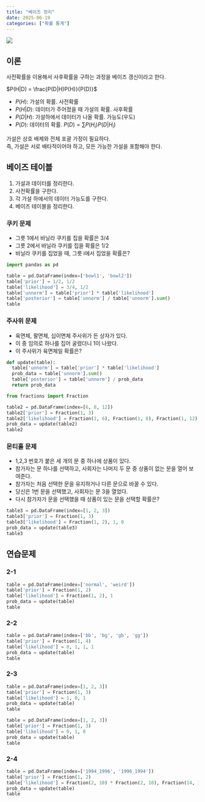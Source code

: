 ```yaml
---
title: "베이즈 정리"
date: 2025-06-19
categories: ["확률 통계"]
---
```


![](/img/stat-thumb.jpg){.post-thumbnail}

## 이론

사전확률을 이용해서 사후확률을 구하는 과정을 베이즈 갱신이라고 한다.

$P(H|D) = \frac{P(D|H)P(H)}{P(D)}$

- $P(H)$: 가설의 확률. 사전확률
- $P(H|D)$: 데이터가 주어졌을 때 가설의 확률. 사후확률
- $P(D|H)$: 가설하에서 데이터가 나올 확률. 가능도(우도)
- $P(D)$: 데이터의 확률. $P(D) = \sum P(H_i)P(D|H_i)$

가설은 상호 배제와 전체 포괄 가정이 필요하다.  
즉, 가설은 서로 배타적이어야 하고, 모든 가능한 가설을 포함해야 한다.

## 베이즈 테이블

1. 가설과 데이터를 정리한다.
1. 사전확률을 구한다.
1. 각 가설 하에서의 데이터 가능도를 구한다.
1. 베이즈 테이블을 정리한다.

### 쿠키 문제

- 그릇 1에서 바닐라 쿠키를 집을 확률은 3/4
- 그릇 2에서 바닐라 쿠키를 집을 확률은 1/2
- 바닐라 쿠키를 집었을 때, 그릇 i에서 집었을 확률은?

```python
import pandas as pd

table = pd.DataFrame(index=['bowl1', 'bowl2'])
table['prior'] = 1/2, 1/2
table['likelihood'] = 3/4, 1/2
table['unnorm'] = table['prior'] * table['likelihood']
table['posterior'] = table['unnorm'] / table['unnorm'].sum()
table
```

### 주사위 문제

- 육면체, 팔면체, 십이면체 주사위가 든 상자가 있다.
- 이 중 임의로 하나를 집어 굴렸더니 1이 나왔다.
- 이 주사위가 육면체일 확률은?

```python
def update(table):
  table['unnorm'] = table['prior'] * table['likelihood']
  prob_data = table['unnorm'].sum()
  table['posterior'] = table['unnorm'] / prob_data
  return prob_data

from fractions import Fraction

table2 = pd.DataFrame(index=[6, 8, 12])
table2['prior'] = Fraction(1, 3)
table2['likelihood'] = Fraction(1, 6), Fraction(1, 8), Fraction(1, 12)
prob_data = update(table2)
table2
```

### 몬티홀 문제

- 1,2,3 번호가 붙은 세 개의 문 중 하나에 상품이 있다.
- 참가자는 문 하나를 선택하고, 사회자는 나머지 두 문 중 상품이 없는 문을 열어 보여준다.
- 참가자는 처음 선택한 문을 유지하거나 다른 문으로 바꿀 수 있다.
- 당신은 1번 문을 선택했고, 사회자는 문 3을 열었다.
- 다시 참가자가 문을 선택했을 때 상품이 있는 문을 선택할 확률은?

```python
table3 = pd.DataFrame(index=[1, 2, 3])
table3['prior'] = Fraction(1, 3)
table3['likelihood'] = Fraction(1, 2), 1, 0
prob_data = update(table3)
table3
```

## 연습문제

### 2-1

```python
table = pd.DataFrame(index=['normal', 'weird'])
table['prior'] = Fraction(1, 2)
table['likelihood'] = Fraction(1, 2), 1
prob_data = update(table)
table
```

### 2-2

```python
table = pd.DataFrame(index=['bb', 'bg', 'gb', 'gg'])
table['prior'] = Fraction(1, 4)
table['likelihood'] = 0, 1, 1, 1
prob_data = update(table)
table
```

### 2-3

```python
table = pd.DataFrame(index=[1, 2, 3])
table['prior'] = Fraction(1, 3)
table['likelihood'] = 1, 0, 1
prob_data = update(table)
table
```

```python
table = pd.DataFrame(index=[1, 2, 3])
table['prior'] = Fraction(1, 3)
table['likelihood'] = 0, 1, 0
prob_data = update(table)
table
```

### 2-4

```python
table = pd.DataFrame(index=['1994_1996', '1996_1994'])
table['prior'] = Fraction(1, 2)
table['likelihood'] = Fraction(2, 10) * Fraction(2, 10), Fraction(14, 100) * Fraction(1, 10)
prob_data = update(table)
table
```
